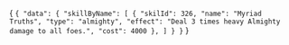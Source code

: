 
<CodeBlock language="jsx" title="RESPONSE" showLineNumbers>{
`{
  "data": {
    "skillByName": [
      {
        "skilId": 326,
        "name": "Myriad Truths",
        "type": "almighty",
        "effect": "Deal 3 times heavy Almighty damage to all foes.",
        "cost": 4000
      },
    ]
  }
}`
}</CodeBlock>